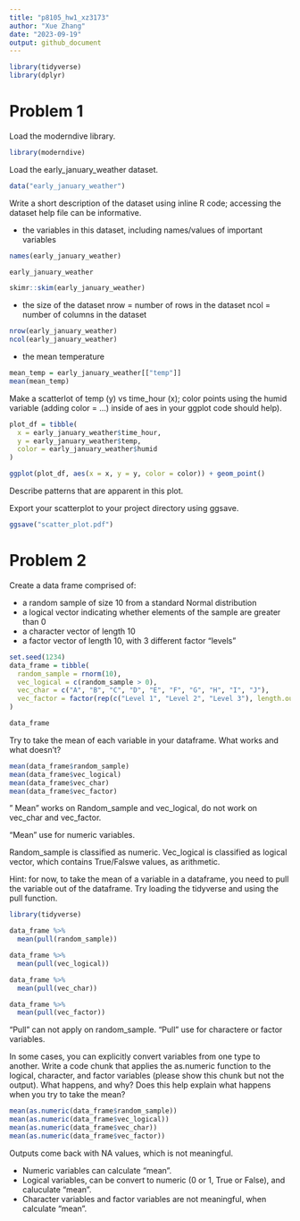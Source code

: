 ```yaml
---
title: "p8105_hw1_xz3173"
author: "Xue Zhang"
date: "2023-09-19"
output: github_document
---
```


```r
library(tidyverse)
library(dplyr)
```

# Problem 1

Load the moderndive library.

```r
library(moderndive)
```

Load the early_january_weather dataset.

```r
data("early_january_weather")
```

Write a short description of the dataset using inline R code; accessing the dataset help file can be informative. 

* the variables in this dataset, including names/values of important variables

```r
names(early_january_weather)
```

```r
early_january_weather
```

```r
skimr::skim(early_january_weather)
```

* the size of the dataset
nrow = number of rows in the dataset
ncol = number of columns in the dataset

```r
nrow(early_january_weather)
ncol(early_january_weather)
```

* the mean temperature

```r
mean_temp = early_january_weather[["temp"]]
mean(mean_temp)
```


Make a scatterlot of temp (y) vs time_hour (x); color points using the humid variable (adding color = ...) inside of aes in your ggplot code should help). 



```r
plot_df = tibble(
  x = early_january_weather$time_hour,
  y = early_january_weather$temp,
  color = early_january_weather$humid
)

ggplot(plot_df, aes(x = x, y = y, color = color)) + geom_point()
```

Describe patterns that are apparent in this plot.




Export your scatterplot to your project directory using ggsave.

```r
ggsave("scatter_plot.pdf")
```



# Problem 2

Create a data frame comprised of:

* a random sample of size 10 from a standard Normal distribution
* a logical vector indicating whether elements of the sample are greater than 0
* a character vector of length 10
* a factor vector of length 10, with 3 different factor "levels"



```r
set.seed(1234)
data_frame = tibble(
  random_sample = rnorm(10),
  vec_logical = c(random_sample > 0),
  vec_char = c("A", "B", "C", "D", "E", "F", "G", "H", "I", "J"),
  vec_factor = factor(rep(c("Level 1", "Level 2", "Level 3"), length.out = 10))
)

data_frame
```

Try to take the mean of each variable in your dataframe. What works and what doesn’t?

```r
mean(data_frame$random_sample)
mean(data_frame$vec_logical)
mean(data_frame$vec_char)
mean(data_frame$vec_factor)
```

" Mean" works on Random_sample and vec_logical, do not work on vec_char and vec_factor.

"Mean" use for numeric variables.

Random_sample is classified as numeric.
Vec_logical is classified as logical vector, which contains True/Falswe values, as arithmetic.

Hint: for now, to take the mean of a variable in a dataframe, you need to pull the variable out of the dataframe. Try loading the tidyverse and using the pull function.

```r
library(tidyverse)
```




```r
data_frame %>%
  mean(pull(random_sample))
```

```r
data_frame %>%
  mean(pull(vec_logical))
```

```r
data_frame %>%
  mean(pull(vec_char)) 
```



```r
data_frame %>%
  mean(pull(vec_factor))
```


"Pull" can not apply on random_sample.
"Pull" use for charactere or factor variables.


In some cases, you can explicitly convert variables from one type to another. Write a code chunk that applies the as.numeric function to the logical, character, and factor variables (please show this chunk but not the output). What happens, and why? Does this help explain what happens when you try to take the mean?


```r
mean(as.numeric(data_frame$random_sample))
mean(as.numeric(data_frame$vec_logical))
mean(as.numeric(data_frame$vec_char))
mean(as.numeric(data_frame$vec_factor))
```

Outputs come back with NA values, which is not meaningful.

* Numeric variables can calculate "mean".
* Logical variables, can be convert to numeric (0 or 1, True or False), and caluculate "mean".
* Character variables and factor variables are not meaningful, when calculate "mean".


